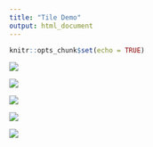 ```yaml
---
title: "Tile Demo"
output: html_document
---
```


```r
knitr::opts_chunk$set(echo = TRUE)
```

<!-- https://www.w3schools.com/howto/howto_css_cards.asp -->
<div class="card">
  <img src="figs/tile_infographic.png">
</div>

<div class="card">
  <img src="figs/tile_fulmar.png">
</div>

<div class="card">
  <img src="figs/tile_streamgraph.png">
</div>

<div class="card">
  <img src="figs/tile_map.png">
</div>

<div class="card">
  <img src="figs/tile_tbd.png">
</div>

<!--div class="card-columns">
<div class="card">
  <img class="card-img-top" src="figs/tile_infographic.png" alt="Card image cap">
  <div class="card-body">
  <h5 class="card-title">Card title that wraps to a new line</h5>
  <p class="card-text">This is a longer card with supporting text below as a natural lead-in to additional content. This content is a little bit longer.</p>
  </div>
</div>








<div class="card p-3">
  <blockquote class="blockquote mb-0 card-body">
  <p>Lorem ipsum dolor sit amet, consectetur adipiscing elit. Integer posuere erat a ante.</p>
  <footer class="blockquote-footer">
  <small class="text-muted">
  Someone famous in <cite title="Source Title">Source Title</cite>
  </small>
  </footer>
  </blockquote>
</div>

<div class="card">
  <img class="card-img-top" src="..." alt="Card image cap">
  <div class="card-body">
  <h5 class="card-title">Card title</h5>
  <p class="card-text">This card has supporting text below as a natural lead-in to additional content.</p>
  <p class="card-text"><small class="text-muted">Last updated 3 mins ago</small></p>
  </div>
  </div>
  <div class="card bg-primary text-white text-center p-3">
  <blockquote class="blockquote mb-0">
  <p>Lorem ipsum dolor sit amet, consectetur adipiscing elit. Integer posuere erat.</p>
  <footer class="blockquote-footer">
  <small>
  Someone famous in <cite title="Source Title">Source Title</cite>
  </small>
  </footer>
  </blockquote>
</div>

<div class="card text-center">
  <div class="card-body">
  <h5 class="card-title">Card title</h5>
  <p class="card-text">This card has supporting text below as a natural lead-in to additional content.</p>
  <p class="card-text"><small class="text-muted">Last updated 3 mins ago</small></p>
  </div>
</div>

<div class="card">
  <img class="card-img" src="..." alt="Card image">
  </div>
  <div class="card p-3 text-right">
  <blockquote class="blockquote mb-0">
  <p>Lorem ipsum dolor sit amet, consectetur adipiscing elit. Integer posuere erat a ante.</p>
  <footer class="blockquote-footer">
  <small class="text-muted">
  Someone famous in <cite title="Source Title">Source Title</cite>
  </small>
  </footer>
  </blockquote>
</div>

<div class="card">
  <div class="card-body">
  <h5 class="card-title">Card title</h5>
  <p class="card-text">This is a wider card with supporting text below as a natural lead-in to additional content. This card has even longer content than the first to show that equal height action.</p>
  <p class="card-text"><small class="text-muted">Last updated 3 mins ago</small></p>
  </div>
</div>

</div-->